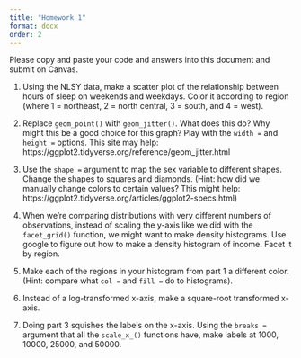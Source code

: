 ```yaml
---
title: "Homework 1"
format: docx
order: 2
---
```


Please copy and paste your code and answers into this document and submit on Canvas.

1. Using the NLSY data, make a scatter plot of the relationship between hours of sleep on weekends and weekdays. Color it according to region (where 1 = northeast, 2 = north central, 3 = south, and 4 = west).

2. Replace `geom_point()` with `geom_jitter()`. What does this do? Why might this be a good choice for this graph? Play with the `width = ` and `height = ` options. This site may help: https://ggplot2.tidyverse.org/reference/geom_jitter.html

3. Use the `shape = ` argument to map the sex variable to different shapes. Change the shapes to squares and diamonds. (Hint: how did we manually change colors to certain values? This might help: https://ggplot2.tidyverse.org/articles/ggplot2-specs.html)

1. When we're comparing distributions with very different numbers of observations, instead of scaling the y-axis like we did with the `facet_grid()` function, we might want to make density histograms. Use google to figure out how to make a density histogram of income. Facet it by region.

2. Make each of the regions in your histogram from part 1 a different color. (Hint: compare what `col = ` and `fill = ` do to histograms).

3. Instead of a log-transformed x-axis, make a square-root transformed x-axis.

4. Doing part 3 squishes the labels on the x-axis. Using the `breaks = ` argument that all the `scale_x_()` functions have, make labels at 1000, 10000, 25000, and 50000.